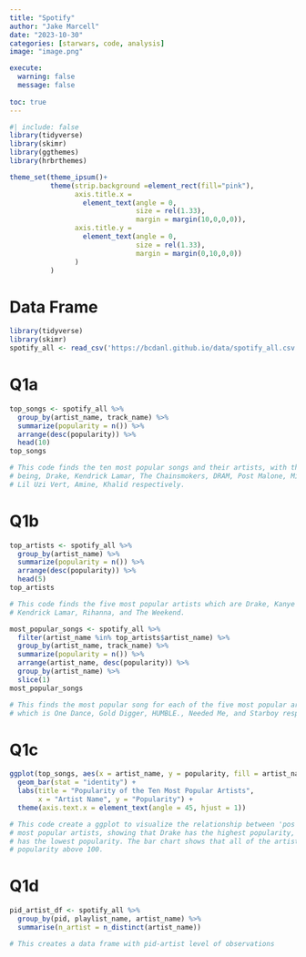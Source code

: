 ```yaml
---
title: "Spotify"
author: "Jake Marcell"
date: "2023-10-30"
categories: [starwars, code, analysis]
image: "image.png"

execute: 
  warning: false
  message: false
  
toc: true
---
```



```r
#| include: false
library(tidyverse)
library(skimr)
library(ggthemes)
library(hrbrthemes)

theme_set(theme_ipsum()+
          theme(strip.background =element_rect(fill="pink"),
                axis.title.x = 
                  element_text(angle = 0,
                               size = rel(1.33),
                               margin = margin(10,0,0,0)),
                axis.title.y = 
                  element_text(angle = 0,
                               size = rel(1.33),
                               margin = margin(0,10,0,0))
                )
          )
```

# Data Frame
```r
library(tidyverse)
library(skimr)
spotify_all <- read_csv('https://bcdanl.github.io/data/spotify_all.csv')
```

# Q1a
```r
top_songs <- spotify_all %>%
  group_by(artist_name, track_name) %>%
  summarize(popularity = n()) %>%
  arrange(desc(popularity)) %>%
  head(10)
top_songs

# This code finds the ten most popular songs and their artists, with the artists
# being, Drake, Kendrick Lamar, The Chainsmokers, DRAM, Post Malone, Migos, KYLE, 
# Lil Uzi Vert, Amine, Khalid respectively.

```

# Q1b
```r

top_artists <- spotify_all %>%
  group_by(artist_name) %>%
  summarize(popularity = n()) %>%
  arrange(desc(popularity)) %>%
  head(5)
top_artists

# This code finds the five most popular artists which are Drake, Kanye West, 
# Kendrick Lamar, Rihanna, and The Weekend.

most_popular_songs <- spotify_all %>%
  filter(artist_name %in% top_artists$artist_name) %>%
  group_by(artist_name, track_name) %>%
  summarize(popularity = n()) %>%
  arrange(artist_name, desc(popularity)) %>%
  group_by(artist_name) %>%
  slice(1)
most_popular_songs

# This finds the most popular song for each of the five most popular artists
# which is One Dance, Gold Digger, HUMBLE., Needed Me, and Starboy respectively.
```

# Q1c
```r

ggplot(top_songs, aes(x = artist_name, y = popularity, fill = artist_name)) +
  geom_bar(stat = "identity") +
  labs(title = "Popularity of the Ten Most Popular Artists",
       x = "Artist Name", y = "Popularity") +
  theme(axis.text.x = element_text(angle = 45, hjust = 1))

# This code create a ggplot to visualize the relationship between 'pos' and the ten 
# most popular artists, showing that Drake has the highest popularity, while Khalid
# has the lowest popularity. The bar chart shows that all of the artists have a 
# popularity above 100.


```

# Q1d
```r

pid_artist_df <- spotify_all %>% 
  group_by(pid, playlist_name, artist_name) %>% 
  summarise(n_artist = n_distinct(artist_name))

# This creates a data frame with pid-artist level of observations
```




